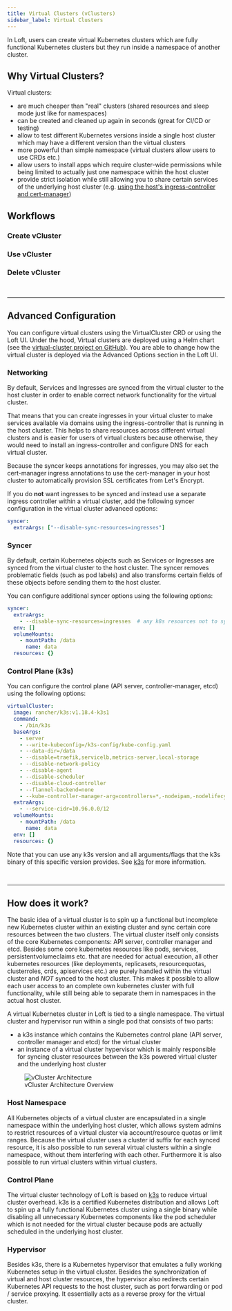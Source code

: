 ```yaml
---
title: Virtual Clusters (vClusters)
sidebar_label: Virtual Clusters
---
```




In Loft, users can create virtual Kubernetes clusters which are fully functional Kubernetes clusters but they run inside a namespace of another cluster.


## Why Virtual Clusters?
Virtual clusters:
- are much cheaper than "real" clusters (shared resources and sleep mode just like for namespaces)
- can be created and cleaned up again in seconds (great for CI/CD or testing)
- allow to test different Kubernetes versions inside a single host cluster which may have a different version than the virtual clusters
- more powerful than simple namespace (virtual clusters allow users to use CRDs etc.)
- allow users to install apps which require cluster-wide permissions while being limited to actually just one namespace within the host cluster
- provide strict isolation while still allowing you to share certain services of the underlying host cluster (e.g. [using the host's ingress-controller and cert-manager](#networking))


## Workflows

### Create vCluster
<CreateVClusterFragment/>

### Use vCluster
<UseVClusterFragment/>

### Delete vCluster
<DeleteVClusterFragment/>

<br/>

---


## Advanced Configuration
You can configure virtual clusters using the VirtualCluster CRD or using the Loft UI. Under the hood, Virtual clusters are deployed using a Helm chart (see the [virtual-cluster project on GitHub](https://github.com/loft-sh/virtual-cluster)). You are able to change how the virtual cluster is deployed via the Advanced Options section in the Loft UI.

### Networking
By default, Services and Ingresses are synced from the virtual cluster to the host cluster in order to enable correct network functionality for the virtual cluster.

That means that you can create ingresses in your virtual cluster to make services available via domains using the ingress-controller that is running in the host cluster. This helps to share resources across different virtual clusters and is easier for users of virtual clusters because otherwise, they would need to install an ingress-controller and configure DNS for each virtual cluster.

Because the syncer keeps annotations for ingresses, you may also set the cert-manager ingress annotations to use the cert-manager in your host cluster to automatically provision SSL certificates from Let's Encrypt.

If you do **not** want ingresses to be synced and instead use a separate ingress controller within a virtual cluster, add the following syncer configuration in the virtual cluster advanced options:
```yaml
syncer:
  extraArgs: ["--disable-sync-resources=ingresses"]
```

### Syncer
By default, certain Kubernetes objects such as Services or Ingresses are synced from the virtual cluster to the host cluster. The syncer removes problematic fields (such as pod labels) and also transforms certain fields of these objects before sending them to the host cluster.

You can configure additional syncer options using the following options:
```yaml
syncer:
  extraArgs:
    - --disable-sync-resources=ingresses  # any k8s resources not to sync to the host cluster
  env: []
  volumeMounts:
    - mountPath: /data
      name: data
  resources: {}
```

### Control Plane (k3s)
You can configure the control plane (API server, controller-manager, etcd) using the following options:
```yaml
virtualCluster:
  image: rancher/k3s:v1.18.4-k3s1
  command:
    - /bin/k3s
  baseArgs:
    - server
    - --write-kubeconfig=/k3s-config/kube-config.yaml
    - --data-dir=/data
    - --disable=traefik,servicelb,metrics-server,local-storage
    - --disable-network-policy
    - --disable-agent
    - --disable-scheduler
    - --disable-cloud-controller
    - --flannel-backend=none
    - --kube-controller-manager-arg=controllers=*,-nodeipam,-nodelifecycle,-persistentvolume-binder,-attachdetach,-persistentvolume-expander,-cloud-node-lifecycle
  extraArgs:
    - --service-cidr=10.96.0.0/12
  volumeMounts:
    - mountPath: /data
      name: data
  env: []
  resources: {}
```
Note that you can use any k3s version and all arguments/flags that the k3s binary of this specific version provides. See [k3s](https://k3s.io/) for more information.

<br/>

---


## How does it work?
The basic idea of a virtual cluster is to spin up a functional but incomplete new Kubernetes cluster within an existing cluster and sync certain core resources between the two clusters.
The virtual cluster itself only consists of the core Kubernetes components: API server, controller manager and etcd.
Besides some core kubernetes resources like pods, services, persistentvolumeclaims etc. that are needed for actual execution, all other kubernetes resources (like deployments, replicasets, resourcequotas, clusterroles, crds, apiservices etc.) are purely handled within the virtual cluster and *NOT* synced to the host cluster.
This makes it possible to allow each user access to an complete own kubernetes cluster with full functionality, while still being able to separate them in namespaces in the actual host cluster.

A virtual Kubernetes cluster in Loft is tied to a single namespace. The virtual cluster and hypervisor run within a single pod that consists of two parts:
- a k3s instance which contains the Kubernetes control plane (API server, controller manager and etcd) for the virtual cluster
- an instance of a virtual cluster hypervisor which is mainly responsible for syncing cluster resources between the k3s powered virtual cluster and the underlying host cluster

<figure class="frame">
  <img src="/docs/media/ui/vclusters/vcluster-architecture.png" alt="vCluster Architecture" />
  <figcaption>vCluster Architecture Overview</figcaption>
</figure>

### Host Namespace
All Kubernetes objects of a virtual cluster are encapsulated in a single namespace within the underlying host cluster, which allows system admins to restrict resources of a virtual cluster via account/resource quotas or limit ranges.
Because the virtual cluster uses a cluster id suffix for each synced resource, it is also possible to run several virtual clusters within a single namespace, without them interfering with each other.
Furthermore it is also possible to run virtual clusters within virtual clusters.

### Control Plane
The virtual cluster technology of Loft is based on [k3s](https://k3s.io/) to reduce virtual cluster overhead. k3s is a certified Kubernetes distribution and allows Loft to spin up a fully functional Kubernetes cluster using a single binary while disabling all unnecessary Kubernetes components like the pod scheduler which is not needed for the virtual cluster because pods are actually scheduled in the underlying host cluster.

### Hypervisor
Besides k3s, there is a Kubernetes hypervisor that emulates a fully working Kubernetes setup in the virtual cluster. Besides the synchronization of virtual and host cluster resources, the hypervisor also redirects certain Kubernetes API requests to the host cluster, such as port forwarding or pod / service proxying. It essentially acts as a reverse proxy for the virtual cluster.
